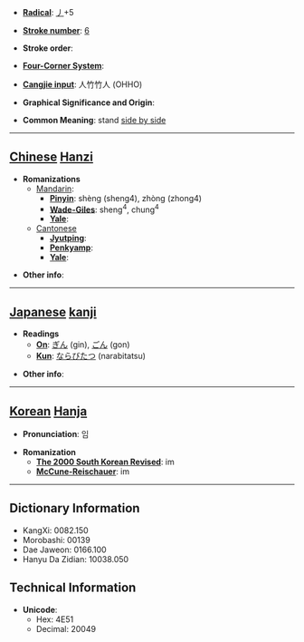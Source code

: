 * '''[[Wiktionary:Chinese radical index| Radical]]''': [[Wiktionary:Chinese radical index 丿|丿]]+5

* '''[[Wiktionary:Chinese total strokes index|Stroke number]]''': [[Wiktionary:Chinese total strokes index 6|6]]

* '''Stroke order''': 

* '''[[Wiktionary:Chinese four corner index|Four-Corner System]]''': 

* '''[[Wiktionary:Chinese Cangjie index|Cangjie input]]''': 人竹竹人 (OHHO)

* '''Graphical Significance and Origin''': 

* '''Common Meaning''': stand [[side by side]]

----

== [[Chinese]] [[Hanzi]] ==

* '''Romanizations'''
** [[Mandarin]]:
*** '''[[Pinyin]]''': shèng (sheng4), zhòng (zhong4)
*** '''[[Wade-Giles]]''': sheng<sup>4</sup>, chung<sup>4</sup>
*** '''[[Yale]]''': 
**[[Cantonese]]
***'''[[Jyutping]]''':
***'''[[Penkyamp]]''': 
***'''[[Yale]]''': 

* '''Other info''': 

----

== [[Japanese]] [[kanji]] ==

* '''Readings'''
** '''[[On]]''': [[ぎん]] (gin), [[ごん]] (gon)
** '''[[Kun]]''': [[ならびたつ]] (narabitatsu)

* '''Other info''':  

----

== [[Korean]] [[Hanja]] ==

* '''Pronunciation''': 임

* '''Romanization'''
** '''[[The 2000 South Korean Revised Romanization|The 2000 South Korean Revised]]''': im
** '''[[McCune-Reischauer]]''': im

----

== Dictionary Information ==

* KangXi: 0082.150
* Morobashi: 00139
* Dae Jaweon: 0166.100
* Hanyu Da Zidian: 10038.050

== Technical Information ==

* '''Unicode''':
** Hex: 4E51
** Decimal: 20049
